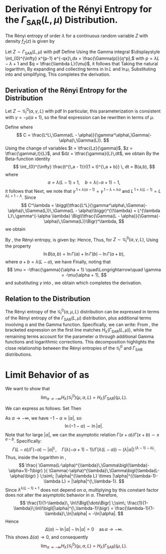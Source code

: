 <!-- # --- -->
<!-- # title: "APPENDICES" -->
<!-- # appendix: true {#sec-appA} -->
<!-- # numbered: false  # <--- evita que se numere como "Capítulo 3" -->
<!-- # --- -->

<!-- ```{=latex} -->
<!-- \appendix -->
<!-- ``` -->
# Derivation of the Rényi Entropy for the $\Gamma_{\text{SAR}}(L, \mu)$ Distribution.

The Rényi entropy of order $\lambda$ for a continuous random variable $Z$ with density $f_Z(z)$ is given by
\begin{align}
H_\lambda(Z) 
&= \frac{1}{\,1 - \lambda\,} \,\ln \Bigl( \int_{0}^{\infty} [f_Z(z)]^\lambda \, dz \Bigr),
\quad \lambda > 0, \;\lambda \neq 1.
\label{eq:RenyiDefinition}
\end{align}

Let $Z \sim \Gamma_{\text{SAR}}(L, \mu)$ with pdf
\begin{align*}
f_{\Gamma_{\text{SAR}}}(z; L, \mu)
&= \frac{L^L}{\Gamma(L)\,\mu^L}\,z^{\,L - 1} 
  \exp\Bigl(-\tfrac{L z}{\mu}\Bigr)\mathbbm 1_{\mathbbm R_+}(z).
\end{align*}
Define
\begin{align*}
I 
&= \int_{0}^{\infty}\!\bigl[f_{\Gamma_{\text{SAR}}}(z; L,\mu)\bigr]^\lambda \,dz 
 = \biggl(\frac{L^L}{\Gamma(L)\,\mu^L}\biggr)^{\!\lambda}
   \int_{0}^{\infty} 
   z^{\,\lambda\,(L-1)} \exp\Bigl(-\tfrac{\lambda\,L}{\mu}\,z\Bigr)\,dz.
\end{align*}
Using the Gamma integral 
$\displaystyle
  \int_{0}^{\infty} x^{p-1} e^{-qx}\,dx 
   = \frac{\Gamma(p)}{q^p},$
with $p = \lambda L - \lambda + 1$ and $q = \tfrac{\lambda L}{\mu}$, it follows that
\begin{align*}
I 
&= \biggl(\frac{L^L}{\Gamma(L)\,\mu^L}\biggr)^{\!\lambda}
   \frac{\Gamma(\lambda L - \lambda + 1)}
        {\Bigl(\tfrac{\lambda\,L}{\mu}\Bigr)^{\lambda L - \lambda + 1}}.
\end{align*}
Taking the natural logarithm,
\begin{align}
\ln I 
&= \lambda\Bigl(L \ln L - L \ln \mu - \ln \Gamma(L)\Bigr)
   \;+\; \ln\Gamma\!\bigl(\lambda L - \lambda + 1\bigr)
   \;-\; \bigl(\lambda L - \lambda + 1\bigr)\,\Bigl(\ln(\lambda L) - \ln\mu\Bigr).
\label{eq:lnI}
\end{align}
By expanding \eqref{eq:lnI} and collecting terms in $\ln L$ and $\ln \mu$, 
\begin{align}
\ln I 
&= (1 - \lambda)\bigl(\ln \mu - \ln L\bigr)
   \;-\;\lambda\,\ln \Gamma(L)
   \;+\;\ln\Gamma\!\bigl(\lambda(L-1)+1\bigr)
   \;-\;\bigl(\lambda(L-1)+1\bigr)\,\ln \lambda.
\label{eq:lnIsimplified}
\end{align}
Substituting \eqref{eq:lnIsimplified} into \eqref{eq:RenyiDefinition} and simplifying,
\begin{multline}
H_\lambda\bigl(\Gamma_{\text{SAR}}(L,\mu)\bigr) 
= \ln \mu - \ln L 
  + \frac{1}{\,1-\lambda\,}
  \Bigl[
    -\lambda\,\ln\Gamma(L)
    + \ln\Gamma\!\bigl(\lambda\,(L-1)+1\bigr)
    - \bigl(\lambda\,(L-1)+1\bigr)\,\ln\lambda
  \Bigr].
\label{eq:RenyiFinal}
\end{multline}
This completes the derivation.




## Derivation of the Rényi Entropy for the \texorpdfstring{$\mathcal{G}^0_I$}{G0I} Distribution

\medskip

\noindent
Let $Z \sim \mathcal{G}^0_I(\alpha, \gamma, L)$ with pdf
\begin{align*}
f_{\mathcal{G}^0_I}(z; \alpha, \gamma, L) 
&= \frac{L^L\,\Gamma(L-\alpha)}{\gamma^{\alpha}\,\Gamma(-\alpha)\,\Gamma(L)}
   \,\frac{z^{\,L-1}}{\bigl(\gamma + L\,z\bigr)^{\,L-\alpha}}\mathbbm 1_{\mathbbm R_+}(z). \label{E:gamma1}
\end{align*}
In particular, this parameterization is consistent with $\gamma = -\mu(\alpha + 1)$, 
so the final expression can be rewritten in terms of $\mu$.

\medskip

\noindent
Define
\begin{align*}
I 
&= \int_{0}^{\infty} \bigl[f_{\mathcal{G}^0_I}(z; \alpha, \gamma, L)\bigr]^\lambda \,dz
= C^\lambda 
  \int_{0}^{\infty} 
    \frac{z^{\,\lambda(L - 1)}}
         {\bigl(\gamma + L\,z\bigr)^{\,\lambda(L - \alpha)}} 
  \,dz,
\end{align*}
where
$$
C 
= \frac{L^L\,\Gamma(L - \alpha)}{\gamma^\alpha\,\Gamma(-\alpha)\,\Gamma(L)}.
$$
Using the change of variables 
$t = \tfrac{Lz}{\gamma}$, $z = \tfrac{\gamma\,t}{L}$, and $dz = \tfrac{\gamma}{L}\,dt$, 
we obtain
\begin{align*}
I 
&= C^\lambda
   \int_{0}^{\infty}
     \Bigl(\tfrac{\gamma\,t}{L}\Bigr)^{\,\lambda(L - 1)}
     \Bigl(\gamma + L\,\tfrac{\gamma\,t}{L}\Bigr)^{-\lambda(L - \alpha)}
     \,\tfrac{\gamma}{L}\,dt
\\
&= C^\lambda 
   \,\frac{\gamma^{\,1+\lambda(\alpha - 1)}}{L^{\,1+\lambda(L - 1)}}
   \int_{0}^{\infty}
     \frac{t^{\,\lambda(L - 1)}}
          {(1 + t)^{\,\lambda(L - \alpha)}}
   \,dt.
\end{align*}
By the Beta-function identity
$$
\int_{0}^{\infty} \frac{t^{\,a - 1}}{(1 + t)^{\,a + b}} \, dt 
= B(a,b),
$$
where 
$$
a = \lambda(L - 1) + 1,
\quad
b = \lambda(-\alpha + 1) - 1,
$$
it follows that
\begin{align*}
I 
&= C^\lambda \,\frac{\gamma^{\,1+\lambda(\alpha - 1)}}{L^{\,1+\lambda(L - 1)}}
   \,B(a,b).
\end{align*}
Next, we note that 
$\gamma^{\,1 + \lambda(\alpha - 1)} = \gamma^{\,1 - \lambda + \lambda\alpha}$ 
and 
$L^{\,1 + \lambda(L - 1)} = L^{\,\lambda L + 1 - \lambda}.$ 
Since
$$
C^\lambda 
= \biggl(\tfrac{L^L}{\gamma^\alpha\,\Gamma(-\alpha)\,\Gamma(L)}\,\Gamma(L - \alpha)\biggr)^{\!\lambda}
= L^{\lambda L}\,\gamma^{-\alpha \lambda}
  \Bigl(\tfrac{\Gamma(L - \alpha)}{\Gamma(-\alpha)\,\Gamma(L)}\Bigr)^\lambda,
$$
we obtain
\begin{align*}
I
&= \gamma^{\,1 - \lambda}\,
   L^{\,\lambda - 1}
   \Bigl(\tfrac{\Gamma(L - \alpha)}{\Gamma(-\alpha)\,\Gamma(L)}\Bigr)^\lambda
   \,B(a,b).
\end{align*}

\medskip

\noindent
By \eqref{eq:RenyiDefinition}, the Rényi entropy, is given by:
\begin{align*}
H_\lambda(Z)
&= \frac{1}{\,1 - \lambda\,} \,\ln I.
\end{align*}
Hence,
\begin{align*}
H_\lambda(Z) 
&= \frac{1}{\,1 - \lambda\,}
  \,\ln\!\Bigl[
    \gamma^{\,1 - \lambda}\,
    L^{\,\lambda - 1}\,
    \Bigl(\tfrac{\Gamma(L - \alpha)}{\Gamma(-\alpha)\,\Gamma(L)}\Bigr)^\lambda
    \,B(a,b)
  \Bigr].
\end{align*}
Thus, for $Z \sim \mathcal{G}^0_I(\alpha, \gamma, L)$,
\begin{align*}
H_\lambda\bigl(\mathcal{G}^0_I(\alpha, \gamma, L)\bigr)
&= \ln\Bigl(\tfrac{\gamma}{\,L}\Bigr)
  + \frac{1}{\,1 - \lambda\,}
    \Bigl[
      \lambda\bigl(\ln \Gamma(L - \alpha) 
            - \ln \Gamma(-\alpha) 
            - \ln \Gamma(L)\bigr)
      + \ln B(a,b)
    \Bigr].
\end{align*}
Using the property 
$$
\ln B(a,b) 
= \ln \Gamma(a) + \ln \Gamma(b) - \ln \Gamma(a + b),
$$
where $a + b = \lambda(L - \alpha)$, we have
\begin{multline}
H_\lambda\bigl(\mathcal{G}^0_I( \alpha,\gamma, L)\bigr)
= \ln\Bigl(\tfrac{\gamma}{L}\Bigr)
 + \frac{1}{\,1 - \lambda\,}
   \Bigl[
     \lambda\bigl(\ln \Gamma(L - \alpha) 
            - \ln \Gamma(-\alpha) 
            - \ln \Gamma(L)\bigr)
     + \ln \Gamma(a)
     + \ln \Gamma(b) \\
     - \ln \Gamma\bigl(\lambda(L - \alpha)\bigr)
   \Bigr].
\label{eq:GI0RenyiInGamma}
\end{multline}
Finally, noting that 
$$
\mu = -\tfrac{\gamma}{\alpha + 1}
\quad\Longrightarrow\quad
\gamma = -\mu(\alpha + 1),
$$
and substituting $\gamma$ into \eqref{eq:GI0RenyiInGamma}, we obtain
\begin{multline}
H_\lambda\bigl(\mathcal{G}^0_I( \alpha,\mu, L)\bigr)
= \ln \mu  -  \ln L + \ln(- 1-\alpha)
+ \frac{1}{\,1 - \lambda\,}
  \Bigl[
    \lambda\Bigl(\ln \Gamma(L - \alpha) 
        - \ln \Gamma(-\alpha) 
        - \ln \Gamma(L)\Bigr)\\
    + \ln \Gamma\bigl(\lambda(L - 1) + 1\bigr)
    + \ln \Gamma\bigl(\lambda(-\alpha + 1) - 1\bigr)
    - \ln \Gamma\bigl(\lambda(L - \alpha)\bigr)
  \Bigr],
\label{eq:RenyiGI0Final}
\end{multline}
which completes the derivation.



## Relation to the \texorpdfstring{$\Gamma_{\mathrm{SAR}}$}{Gamma SAR} Distribution

The Rényi entropy of the 
$\mathcal{G}^0_I(\alpha,\mu,L)$ distribution can be expressed 
in terms of the Rényi entropy of the 
$\Gamma_{\mathrm{SAR}}(L,\mu)$ distribution, plus additional terms 
involving $\alpha$ and the Gamma function. 
Specifically, we can write:
\begin{multline}
H_\lambda\bigl(\mathcal{G}^0_I(\alpha,\mu,L)\bigr)
= 
\underbrace{\Bigl[
  \ln\mu -\ln L + \frac{1}{\,1-\lambda\,}\Bigl(
    -\lambda \,\ln\Gamma(L) 
    +\ln\Gamma\bigl(\lambda(L-1)+1\bigr)
    -\bigl(\lambda(L-1)+1\bigr)\ln\lambda
  \Bigr)
\Bigr]}_{\displaystyle H_\lambda\bigl(\Gamma_{\mathrm{SAR}}(L,\mu)\bigr)}
\\[6pt]
+~\ln\bigl(-1-\alpha\bigr)
+~\frac{1}{\,1-\lambda\,} 
 \Bigl[
   \lambda\bigl(\ln\Gamma(L-\alpha) - \ln\Gamma(-\alpha)\bigr)
   \;+\;\ln\Gamma\bigl(\lambda(-\alpha+1)-1\bigr)
   \;-\;\ln\Gamma\bigl(\lambda(L-\alpha)\bigr) \\
   \;+\;\bigl(\lambda(L-1)+1\bigr)\,\ln(\lambda)
 \Bigr].
\label{eq:GI0_in_terms_of_GammaSAR}
\end{multline}
From \eqref{eq:GI0_in_terms_of_GammaSAR}, the bracketed expression 
on the first line matches 
$H_\lambda\bigl(\Gamma_{\mathrm{SAR}}(L,\mu)\bigr)$,
while the remaining terms account for the parameter $\alpha$ through additional Gamma functions 
and logarithmic corrections. This decomposition highlights the 
close relationship between the Rényi entropies of the 
$\mathcal{G}^0_I$ and $\Gamma_{\mathrm{SAR}}$ distributions.



# Limit Behavior of \texorpdfstring{$H_\lambda(\mathcal{G}^0_I)$}{Hl(GI0)} as \texorpdfstring{$\alpha \to -\infty$}{alpha->-∞}


We want to show that 
$$
\lim_{\alpha \to -\infty}
H_\lambda\bigl(\mathcal{G}^0_I\bigr)(\mu, \alpha, L)
=
H_\lambda\bigl(\Gamma_{\mathrm{SAR}}\bigr)(\mu, L).
$$

We can express \eqref{eq:GI0_in_terms_of_GammaSAR} as follows:
\begin{align*}
H_\lambda\bigl(\mathcal{G}^0_I\bigr)(\mu,\alpha,L)
&=
H_\lambda\bigl(\Gamma_{\mathrm{SAR}}\bigr)(\mu,L)
\;+\;
\ln\!\bigl(-1-\alpha\bigr)
\\
&\quad
+ \frac{1}{1-\lambda}
\ln \Biggl[
  \frac{
    \Gamma(L-\alpha)^{\lambda}\,\Gamma\bigl(\lambda(-\alpha+1)-1\bigr)\,\lambda^{\lambda(L-1)+1}
  }{
    \Gamma(-\alpha)^{\lambda}\,\Gamma\bigl(\lambda(L-\alpha)\bigr)
  }
\Biggr].
\end{align*}
Set
\begin{align*}
\Delta(\alpha)
&=
H_\lambda\bigl(\mathcal{G}^0_I\bigr)(\mu,\alpha,L)
-
H_\lambda\bigl(\Gamma_{\mathrm{SAR}}\bigr)(\mu,L).
\end{align*}
Then 
\begin{align}
\Delta(\alpha)
=
\ln(-1-\alpha)
+
\frac{1}{1-\lambda}
\ln \biggl[
  \frac{
    \Gamma(L-\alpha)^{\lambda}\,\Gamma\bigl(\lambda(-\alpha+1)-1\bigr)\,\lambda^{\lambda(L-1)+1}
  }{
    \Gamma(-\alpha)^{\lambda}\,\Gamma\bigl(\lambda(L-\alpha)\bigr)
  }
\biggr].
\label{eq:remain}
\end{align}

As $\alpha \to -\infty$, we have $-1-\alpha \approx |\alpha|$, so 
$$
\ln(-1-\alpha) 
\sim 
\ln|\alpha|.
$$
Note that for large $|\alpha|$, we can the asymptotic relation 
$\Gamma(x+a)/\Gamma(x+b)\sim x^{\,a-b}$.
Specifically:
$$
\Gamma(L-\alpha)/\Gamma(-\alpha) \;\sim\; |\alpha|^L,
\quad
\Gamma\bigl(\lambda(-\alpha+1)-1\bigr)/\Gamma\bigl(\lambda(L-\alpha)\bigr)
\;\sim\; 
\bigl(\lambda|\alpha|\bigr)^{\,(\lambda-1)-\lambda L}.
$$
Thus, inside the logarithm in \eqref{eq:remain},
$$
\frac{
  \Gamma(L-\alpha)^{\lambda}\,\Gamma\bigl(\lambda(-\alpha+1)-1\bigr)
}{
  \Gamma(-\alpha)^{\lambda}\,\Gamma\bigl(\lambda(L-\alpha)\bigr)
}
\;\sim\;
|\alpha|^{\lambda L}
\times
|\alpha|^{(\lambda-1)-\lambda L}
=
|\alpha|^{\,\lambda-1}.
$$
Since $\lambda^{\lambda(L-1)+1}$  does not depend on $\alpha$, multiplying by this constant factor does not alter the asymptotic behavior in $\alpha$. Therefore,
$$
\frac{1}{1-\lambda}\,
\ln\!\Bigl[\dots\Bigr]
\;\sim\;
\frac{1}{1-\lambda}\;\ln\!\bigl(|\alpha|^{\,\lambda-1}\bigr)
=
\frac{\lambda-1}{1-\lambda}\,\ln|\alpha|
=
-\ln|\alpha|.
$$
Hence
$$
\Delta(\alpha)
\;\sim\;
\ln|\alpha|
-
\ln|\alpha|
=
0
\quad
\text{as}\, \alpha\to -\infty.
$$
This shows 
$\Delta(\alpha)\to 0$, 
and consequently
$$
\lim_{\alpha \to -\infty}
H_\lambda\bigl(\mathcal{G}^0_I\bigr)(\mu,\alpha,L)
=
H_\lambda\bigl(\Gamma_{\mathrm{SAR}}\bigr)(\mu,L).
$$




